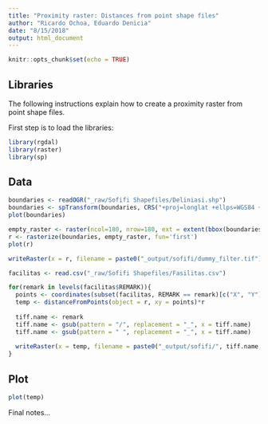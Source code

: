 ```yaml
---
title: "Proximity raster: Distances from point shape files"
author: "Ricardo Ochoa, Eduardo Denicia"
date: "8/15/2018"
output: html_document
---
```


```r
knitr::opts_chunk$set(echo = TRUE)
```

## Libraries

The following instructions explain how to create a proximity raster from point shape files.

First step is to load the libraries:
```r
library(rgdal)
library(raster)
library(sp)
```

## Data
```r
boundaries <- readOGR("_raw/Sofifi Shapefiles/Deliniasi.shp")
boundaries <- spTransform(boundaries, CRS("+proj=longlat +ellps=WGS84 +datum=WGS84"))
plot(boundaries)

empty_raster <- raster(ncol=180, nrow=180, ext = extent(bbox(boundaries)))
r <- rasterize(boundaries, empty_raster, fun='first')
plot(r)

writeRaster(x = r, filename = paste0("_output/sofifi/dummy_filter.tif"), overwrite=TRUE)  

facilitas <- read.csv("_raw/Sofifi Shapefiles/Fasilitas.csv")

for(remark in levels(facilitas$REMARK)){
  points <- coordinates(subset(facilitas, REMARK == remark)[c("X", "Y")])
  temp <- distanceFromPoints(object = r, xy = points)*r
  
  tiff.name <- remark
  tiff.name <- gsub(pattern = "/", replacement = "_", x = tiff.name)
  tiff.name <- gsub(pattern = " ", replacement = "_", x = tiff.name)
  
  writeRaster(x = temp, filename = paste0("_output/sofifi/", tiff.name, ".tif"), overwrite=TRUE)  
}
```

## Plot

```r
plot(temp)
```

Final notes...
